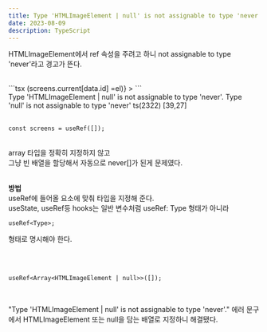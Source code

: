 ```yaml
---
title: Type 'HTMLImageElement | null' is not assignable to type 'never'.
date: 2023-08-09
description: TypeScript
---
```


HTMLImageElement에서 ref 속성을 주려고 하니 not assignable to type 'never'라고 경고가 뜬다.

<br />
```tsx
<LayoutScreen
 ref={el => (screens.current[data.id] =el)}
>
```
<br />
Type 'HTMLImageElement | null' is not assignable to type 'never'.
Type 'null' is not assignable to type 'never' ts(2322) [39,27]
<br />
<br />

```tsx
const screens = useRef([]);
```

<br />
array 타입을 정확히 지정하지 않고 <br />
그냥 빈 배열을 할당해서 자동으로 never[]가 된게 문제였다.

<br />
<br />

**방법**<br />
useRef에 들어올 요소에 맞춰 타입을 지정해 준다.<br />
useState, useRef등 hooks는 일반 변수처럼 useRef: Type 형태가 아니라

```tsx
useRef<Type>;
```

형태로 명시해야 한다.

<br />
<br />

```tsx
useRef<Array<HTMLImageElement | null>>([]);
```

<br />

"Type 'HTMLImageElement | null' is not assignable to type 'never'." 에러 문구에서 HTMLImageElement
또는 null을 담는 배열로 지정하니 해결됐다.

